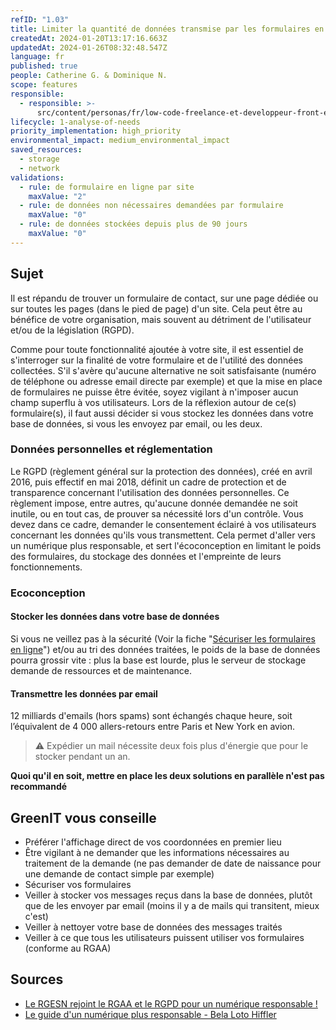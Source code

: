 ```yaml
---
refID: "1.03"
title: Limiter la quantité de données transmise par les formulaires en ligne
createdAt: 2024-01-20T13:17:16.663Z
updatedAt: 2024-01-26T08:32:48.547Z
language: fr
published: true
people: Catherine G. & Dominique N.
scope: features
responsible:
  - responsible: >-
      src/content/personas/fr/low-code-freelance-et-developpeur-front-end-d-agences.mdx
lifecycle: 1-analyse-of-needs
priority_implementation: high_priority
environmental_impact: medium_environmental_impact
saved_resources:
  - storage
  - network
validations:
  - rule: de formulaire en ligne par site
    maxValue: "2"
  - rule: de données non nécessaires demandées par formulaire
    maxValue: "0"
  - rule: de données stockées depuis plus de 90 jours
    maxValue: "0"
---
```


## Sujet

Il est répandu de trouver un formulaire de contact, sur une page dédiée ou sur toutes les pages (dans le pied de page) d'un site. Cela peut être au bénéfice de votre organisation, mais souvent au détriment de l'utilisateur et/ou de la législation (RGPD).

Comme pour toute fonctionnalité ajoutée à votre site, il est essentiel de s'interroger sur la finalité de votre formulaire et de l'utilité des données collectées. S'il s'avère qu'aucune alternative ne soit satisfaisante (numéro de téléphone ou adresse email directe par exemple) et que la mise en place de formulaires ne puisse être évitée, soyez vigilant à n'imposer aucun champ superflu à vos utilisateurs.
Lors de la réflexion autour de ce(s) formulaire(s), il faut aussi décider si vous stockez les données dans votre base de données, si vous les envoyez par email, ou les deux.

### Données personnelles et réglementation

Le RGPD (règlement général sur la protection des données), créé en avril 2016, puis effectif en mai 2018, définit un cadre de protection et de transparence concernant l'utilisation des données personnelles.
Ce règlement impose, entre autres, qu'aucune donnée demandée ne soit inutile, ou en tout cas, de prouver sa nécessité lors d'un contrôle. Vous devez dans ce cadre, demander le consentement éclairé à vos utilisateurs concernant les données qu'ils vous transmettent.
Cela permet d'aller vers un numérique plus responsable, et sert l'écoconception en limitant le poids des formulaires, du stockage des données et l'empreinte de leurs fonctionnements.

### Ecoconception

#### Stocker les données dans votre base de données

Si vous ne veillez pas à la sécurité (Voir la fiche "[Sécuriser les formulaires en ligne](./WP_1.04-securiser-les-formulaires-en-ligne.md)") et/ou au tri des données traitées, le poids de la base de données pourra grossir vite : plus la base est lourde, plus le serveur de stockage demande de ressources et de maintenance.

#### Transmettre les données par email

12 milliards d'emails (hors spams) sont échangés chaque heure, soit l’équivalent de 4 000 allers-retours entre Paris et New York en avion.

> ⚠️ Expédier un mail nécessite deux fois plus d'énergie que pour le stocker pendant un an.

**Quoi qu'il en soit, mettre en place les deux solutions en parallèle n'est pas recommandé**

## GreenIT vous conseille

- Préférer l'affichage direct de vos coordonnées en premier lieu
- Être vigilant à ne demander que les informations nécessaires au traitement de la demande (ne pas demander de date de naissance pour une demande de contact simple par exemple)
- Sécuriser vos formulaires
- Veiller à stocker vos messages reçus dans la base de données, plutôt que de les envoyer par email (moins il y a de mails qui transitent, mieux c'est)
- Veiller à nettoyer votre base de données des messages traités
- Veiller à ce que tous les utilisateurs puissent utiliser vos formulaires (conforme au RGAA)

## Sources

- [Le RGESN rejoint le RGAA et le RGPD pour un numérique responsable !](https://www.24joursdeweb.fr/2021/le-rgesn-rejoint-le-rgaa-et-le-rgpd-pour-un-numerique-responsable/)
- [Le guide d'un numérique plus responsable - Bela Loto Hiffler](https://librairie.ademe.fr/consommer-autrement/4197-le-guide-d-un-numerique-plus-responsable-9791029714191.html)
